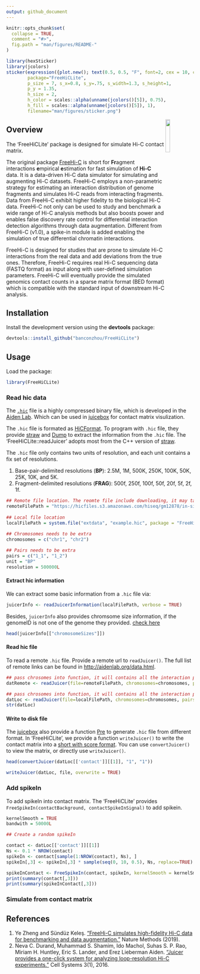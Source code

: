 ```yaml
---
output: github_document
---
```


<!-- README.md is generated from README.Rmd. Please edit that file -->

```r
knitr::opts_chunk$set(
  collapse = TRUE,
  comment = "#>",
  fig.path = "man/figures/README-"
)
```


```r
library(hexSticker)
library(jcolors)
sticker(expression({plot.new(); text(0.5, 0.5, "F", font=2, cex = 10, col = scales::alpha("#0091b6", 0.35))}),
        package="FreeHiCLite",
        p_size = 7, s_x=0.8, s_y=.75, s_width=1.3, s_height=1,
        p_y = 1.35,
        h_size = 2,
        h_color = scales::alpha(unname(jcolors()[5]), 0.75),
        h_fill = scales::alpha(unname(jcolors()[5]), 1),
        filename="man/figures/sticker.png")
```

<img src="man/figures/sticker.png" align="right" width="15%" height="15%" />

## Overview 

The 'FreeHiCLite' package is designed for simulate Hi-C contact matrix. 

The original package [FreeHi-C](https://github.com/yezhengSTAT/FreeHiC) is short for **Fr**agment  interactions **e**mpirical **e**stimation for fast simulation of **Hi-C** data. It is a data-driven Hi-C data simulator for simulating and augmenting Hi-C datasets.  FreeHi-C employs a non-parametric strategy for estimating an interaction distribution of genome fragments and simulates Hi-C reads from interacting fragments. Data from FreeHi-C exhibit higher fidelity to the biological Hi-C data. FreeHi-C not only can be used to study and benchmark a wide range of Hi-C analysis methods but also boosts power and enables false discovery rate control for differential interaction detection algorithms through data augmentation. Different from FreeHi-C (v1.0), a spike-in module is added enabling the simulation of true differential chromatin interactions.

FreeHi-C is designed for studies that are prone to simulate Hi-C interactions from the real data and add deviations from the true ones. Therefore, FreeHi-C requires real Hi-C sequencing data (FASTQ format) as input along with user-defined simulation parameters. FreeHi-C will eventually provide the simulated genomics contact counts in a sparse matrix format (BED format) which is compatible with the standard input of downstream Hi-C analysis.

## Installation

Install the development version using the **devtools** package:

```r
devtools::install_github("banconzhou/FreeHiCLite")
```

## Usage

Load the package:
```r
library(FreeHiCLite)
```

### Read hic data

The [`.hic`](https://github.com/aidenlab/juicer/wiki/Data) file is a highly compressed binary file, which is developed in the [Aiden Lab](http://aidenlab.org/). Which can be used in [juicebox](https://aidenlab.org/juicebox/) for contact matrix visulization.

The `.hic` file is formated as [HiCFormat](https://github.com/aidenlab/Juicebox/blob/master/HiCFormatV8.md). To program with `.hic` file, they provide [straw](https://github.com/aidenlab/straw) and [Dump](https://github.com/aidenlab/juicer/wiki/Data-Extraction) to extract the information from the `.hic` file. The 'FreeHiCLite::readJuicer' adopts most from the C++ version of [straw](https://github.com/aidenlab/straw).

The `.hic` file only contains two units of resolution, and each unit contains a fix set of resolutions.

1. Base-pair-delimited resolutions (**BP**): 2.5M, 1M, 500K, 250K, 100K, 50K, 25K, 10K, and 5K.
2. Fragment-delimited resolutions (**FRAG**): 500f, 250f, 100f, 50f, 20f, 5f, 2f, 1f.

```r
## Remote file location. The reomte file include downloading, it may take a while
remoteFilePath = "https://hicfiles.s3.amazonaws.com/hiseq/gm12878/in-situ/combined.hic"
 
## Local file location
localFilePath = system.file("extdata", "example.hic", package = "FreeHiCLite")
 
## Chromosomes needs to be extra
chromosomes = c("chr1", "chr2")

## Pairs needs to be extra
pairs = c("1_1", "1_2")
unit = "BP"
resolution = 500000L
```

#### Extract hic information

We can extract some basic information from a `.hic` file via:

```r
juicerInfo <- readJuicerInformation(localFilePath, verbose = TRUE)
```

Besides, `juicerInfo` also provides chromsome size information, if the genomeID is not one of the genome they provided. [check here](https://github.com/aidenlab/juicer/wiki/Pre#usage)

```r
head(juicerInfo[["chromosomeSizes"]])
```

#### Read hic file

To read a remote `.hic` file. Provide a remote url to `readJuicer()`. The full list of remote links can be found in [http://aidenlab.org/data.html](http://aidenlab.org/data.html).

```r
## pass chrosomes into function, it will contains all the interaction pairs
datRemote <- readJuicer(file=remoteFilePath, chromosomes=chromosomes, pairs = NULL, unit=unit, resolution=resolution)
```

```r
## pass chrosomes into function, it will contains all the interaction pairs
datLoc <- readJuicer(file=localFilePath, chromosomes=chromosomes, pairs = NULL, unit=unit, resolution=resolution)
str(datLoc)
```

#### Write to disk file

The [juicebox](https://aidenlab.org/juicebox/) also provide a function [Pre](https://github.com/aidenlab/juicer/wiki/Pre) to generate `.hic` file from different format. In 'FreeHiCLite', we provide a function `writeJuicer()` to write the contact matrix into a [short with score format](https://github.com/aidenlab/juicer/wiki/Pre#short-with-score-format). You can use `convertJuicer()` to view the matrix, or directly use `writeJuicer()`.

```r
head(convertJuicer(datLoc[['contact']][[1]], "1", "1"))
```

```r
writeJuicer(datLoc, file, overwrite = TRUE)
```

### Add spikeIn

To add spikeIn into contact matrix. The 'FreeHiCLite' provides `FreeSpikeIn(contactBackground, contactSpikeInSignal)` to add spikein.

```r
kernelSmooth = TRUE
bandwith = 50000L

## Create a random spikeIn

contact <- datLoc[['contact']][[1]]
Ns <- 0.1 * NROW(contact)
spikeIn <- contact[sample(1:NROW(contact), Ns), ]
spikeIn[,3] <- spikeIn[,3] * sample(seq(0, 10, 0.5), Ns, replace=TRUE) # 3rd is the counts

spikeInContact <- FreeSpikeIn(contact, spikeIn, kernelSmooth = kernelSmooth, bandwith = bandwith)
print(summary(contact[,3]))
print(summary(spikeInContact[,3]))
```

### Simulate from contact matrix




## References

1. Ye Zheng and Sündüz Keleş. ["FreeHi-C simulates high-fidelity Hi-C data for benchmarking and data augmentation."](https://www.nature.com/articles/s41592-019-0624-3) Nature Methods (2019).
2. Neva C. Durand, Muhammad S. Shamim, Ido Machol, Suhas S. P. Rao, Miriam H. Huntley, Eric S. Lander, and Erez Lieberman Aiden. ["Juicer provides a one-click system for analyzing loop-resolution Hi-C experiments."](https://www.cell.com/cell-systems/fulltext/S2405-4712(16)30219-8) Cell Systems 3(1), 2016.
